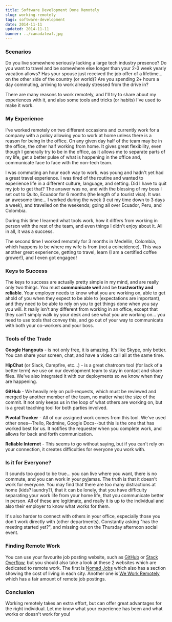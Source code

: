 ```yaml
---
title: Software Development Done Remotely
slug: working-remotely
tags: software-development
date: 2014-11-11
updated: 2014-11-11
banner: ../canadaleaf.jpg
---
```


### Scenarios 
 
Do you live somewhere seriously lacking a large tech industry presence? Do you want to travel and be somewhere else longer than your 2-3 week yearly vacation allows? Has your spouse just received the job offer of a lifetime... on the other side of the country (or world)? Are you spending 2+ hours a day commuting, arriving to work already stressed from the drive in? 
 
There are many reasons to work remotely, and I'll try to share about my experiences with it, and also some tools and tricks (or habits) I've used to make it work. 
 
### My Experience 
 
I've worked remotely on two different occasions and currently work for a company with a policy allowing you to work at home unless there is a reason for being in the office. On any given day half of the team may be in the office, the other half working from home. It gives great flexibility, even though I generally try to be in the office, as it allows me to separate parts of my life, get a better pulse of what is happening in the office and, communicate face to face with the non-tech team. 
 
I was commuting an hour each way to work, was young and hadn't yet had a great travel experience. I was tired of the routine and wanted to experience life in a different culture, language, and setting. Did I have to quit my job to get that? The answer was no, and with the blessing of my boss I set out to Quito, Ecuador for 6 months (the length of a tourist visa). It was an awesome time... I worked during the week (I cut my time down to 3 days a week), and travelled on the weekends; going all over Ecuador, Peru, and Colombia.  
 
During this time I learned what tools work, how it differs from working in person with the rest of the team, and even things I didn't enjoy about it. All in all, it was a success. 
 
The second time I worked remotely for 3 months in Medellin, Colombia, which happens to be where my wife is from (not a coincidence). This was another great experience, getting to travel, learn (I am a certified coffee grower!), and I even got engaged! 
 
### Keys to Success 
 
The keys to success are actually pretty simple in my mind, and are really only two things. You must **communicate well** and be **trustworthy and reliable**. Your employer needs to know what you are working on, able to get ahold of you when they expect to be able to (expectations are important), and they need to be able to rely on you to get things done when you say you will. It really isn't any different from working in an office, except that they can't simply walk by your desk and see what you are working on... you need to use tools that convey this, and go out of your way to communicate with both your co-workers and your boss. 
 
### Tools of the Trade 
 
**Google Hangouts** - is not only free, it is amazing. It's like Skype, only better. You can share your screen, chat, and have a video call all at the same time. 
 
**HipChat** (or Slack, Campfire, etc...) -  is a great chatroom tool (for lack of a better term) we use on our development team to stay in contact and share files. We've also integrated it with our deployments so we know when they are happening. 
 
**GitHub** - We heavily rely on pull-requests, which must be reviewed and merged by another member of the team, no matter what the size of the commit. It not only keeps us in the loop of what others are working on, but is a great teaching tool for both parties involved. 
 
**Pivotal Tracker** - All of our assigned work comes from this tool. We've used other ones--Trello, Redmine, Google Docs--but this is the one that has worked best for us. It notifies the requester when you complete work, and allows for back and forth communication. 
 
**Reliable Internet** - This seems to go without saying, but if you can't rely on your connection, it creates difficulties for everyone you work with. 
 
### Is it for Everyone? 
 
It sounds too good to be true... you can live where you want, there is no commute, and you can work in your pyjamas. The truth is that it doesn't work for everyone. You may find that there are too many distractions at home (kids? laundry?), that it can be lonely, that you have difficulty separating your work life from your home life, that you communicate better in person. All of these are legitimate, and really it is up to the individual and also their employer to know what works for them. 
 
It's also harder to connect with others in your office, especially those you don't work directly with (other departments). Constantly asking "has the meeting started yet?", and missing out on the Thursday afternoon social event. 
 
### Finding Remote Work 
 
You can use your favourite job posting website, such as [GitHub](https://jobs.github.com/) or [Stack Overflow](http://careers.stackoverflow.com/), but you should also take a look at these 2 websites which are dedicated to remote work. The first is [Nomad Jobs](http://nomadjobs.io/) which also has a section showing the cost of living in each city. Another one is [We Work Remotely](https://weworkremotely.com/) which has a fair amount of remote job postings. 
 
### Conclusion 
 
Working remotely takes an extra effort, but can offer great advantages for the right individual. Let me know what your experience has been and what works or doesn't work for you!